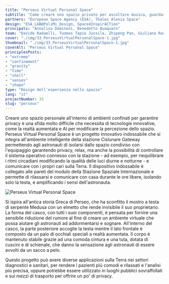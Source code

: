 ```yaml
---
title: "Perseus Virtual Personal Space"
subtitle: "Come creare uno spazio privato per ascoltare musica, guardare video e comunicare con casa in un ambiente confinato e condiviso."
partners: "European Space Agency (ESA), Thales Alenia Space"
design: "ESA_LAB@PoliMi_Design, Space4InspirACTion"
principals: "Annalisa Dominoni, Benedetto Quaquaro"
team: "Davide Radaelli, Tuomas Tapio Jussila, Zhipeng Pan, Giuliana Racco, Vanja Rakic, Leonardo Saletta"
cover: "./img/33_PerseusVirtualPersonalSpace-1.jpg"
thumbnail: "./img/33_PerseusVirtualPersonalSpace-1.jpg"
coverAlt: "Perseus Virtual Personal Space"
principlesPosts: 
- "extreme"
- "confinement"
- "gravity"
- "time"
- "shell"
- "senses"
- "shape"
type: "Design dell'esperienza nello spazio"
lang: "it"
projectNumber: 33
slug: "perseus"
---
```



Creare uno spazio personale all'interno di ambienti confinati per garantire privacy è una sfida molto difficile che necessita di tecnologie innovative, come la realtà aumentata e AI per modificare la percezione dello spazio.
Perseus Virtual Personal Space è un progetto innovativo indossabile che si integra all'ambiente intelligente della stazione Cislunare Gateway permettendo agli astronauti di isolarsi dallo spazio condiviso con l'equipaggio garantendo privacy, relax, ma anche la possibilità di controllare il sistema operativo connesso con la stazione -  ad esempio, per riequilibrare i ritmi circadiani modificando la qualità delle luci diurne e notturne - e comunicare con i propri cari sulla Terra. Il dispositivo indossabile è collegato alle pareti del modulo della Stazione Spaziale Internazionale e permette di rilassarsi e comunicare con casa durante le ore libere, isolando solo la testa, e amplificando i sensi dell'astronauta.

<Image src={Image1} alt="Perseus Virtual Personal Space" class="py-6 w-full h-auto"/>

Si ispira all'antica storia Greca di Perseo, che ha sconfitto il mostro a testa di serpente Medusa con un elmetto che rende invisibile il suo proprietario. La forma del casco, con tutti i suoi componenti, è pensata per fornire una sensibile riduzione del rumore al fine di creare un ambiente virtuale che possa aiutare gli astronauti ad addormentarsi e sognare. All'interno del casco, la  parte posteriore accoglie la testa mentre il lato frontale è composto da un paio di occhiali speciali a realtà aumentata. Il corpo è mantenuto stabile grazie ad una comoda cintura e una tuta, dotata di cuscini e di schienale, che danno la sensazione agli astronauti di essere avvolti da un sacco a pelo.

Questo progetto può avere diverse applicazioni sulla Terra nei settori diagnostici e sanitari, per rendere i pazienti più comodi e rilassati e l'analisi più precisa, oppure potrebbe essere utilizzato in luoghi pubblici sovraffollati e sui mezzi di trasporto per offrire un po' di privacy.